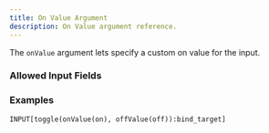 ---
title: On Value Argument
description: On Value argument reference.
---


<InputFieldArgumentInfo type={InputFieldArgumentType.ON_VALUE}></InputFieldArgumentInfo>

The `onValue` argument lets specify a custom on value for the <InputFieldLink type={InputFieldType.TOGGLE}></InputFieldLink> input.

### Allowed Input Fields

<InputFieldArgumentAllowedInputFields type={InputFieldArgumentType.ON_VALUE}></InputFieldArgumentAllowedInputFields>

### Examples

```
INPUT[toggle(onValue(on), offValue(off)):bind_target]
```